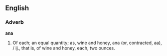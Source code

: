 ==English==

===Adverb===

'''ana'''

#Of each; an equal quantity; as, wine and honey, ana (or, contracted, aa), / ij., that is, of wine and honey, each, two ounces.